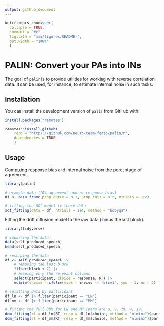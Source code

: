 ```yaml
---
output: github_document
---
```


<!-- README.md is generated from README.Rmd. Please edit that file -->

```r
knitr::opts_chunk$set(
  collapse = TRUE,
  comment = "#>",
  fig.path = "man/figures/README-",
  out.width = "100%"
  )
```

# PALIN: Convert your PAs into INs

<!-- badges: start -->
<!-- badges: end -->

The goal of `palin` is to provide utilities for working with reverse correlation data. It can be used, for instance, to estimate internal noise in such tasks.

## Installation

You can install the development version of `palin` from GitHub with:

```r
install.packages("remotes")

remotes::install_github(
    repo = "https://github.com/neuro-team-femto/palin/r",
    dependencies = TRUE
    )
```

## Usage

Computing response bias and internal noise from the percentage of agreement.

```r
library(palin)

# example data (70% agreement and no response bias)
df <- data.frame(prop_agree = 0.7, prop_int1 = 0.5, ntrials = 1e2)

# fitting the SDT model to these data
sdt_fitting(data = df, ntrials = 1e4, method = "bobyqa")
```

Fitting the drift diffusion model to the raw data (minus the last block).

```r
library(tidyverse)

# importing the data
data(self_produced_speech)
head(self_produced_speech)

# reshaping the data
df <- self_produced_speech |>
    # removing the last block
    filter(block < 7) |>
    # keeping only the relevant columns
    select(participant, choice = response, RT) |>
    mutate(choice = ifelse(test = choice == "stim1", yes = 1, no = 2) )

# splitting data by participant
df_ln <- df |> filter(participant == "LN")
df_mm <- df |> filter(participant == "MM")

# fitting the full DDM for LN and MM (pars are a, v, t0, w, sv)
ddm_fitting(rt = df_ln$RT, resp = df_ln$choice, method = "nlminb")$par
ddm_fitting(rt = df_mm$RT, resp = df_mm$choice, method = "nlminb")$par
```
